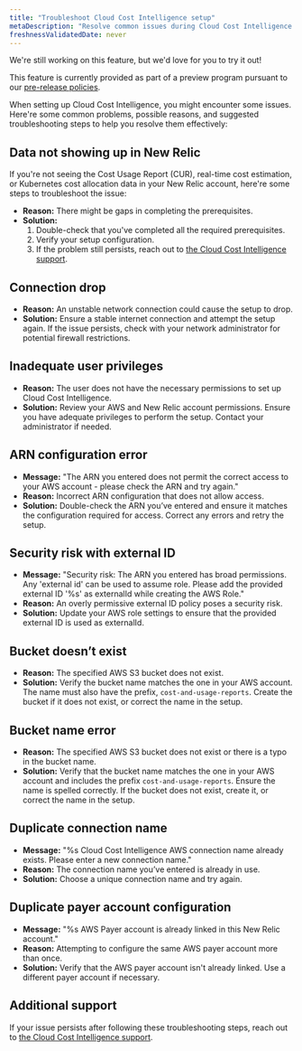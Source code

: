 ```yaml
---
title: "Troubleshoot Cloud Cost Intelligence setup"
metaDescription: "Resolve common issues during Cloud Cost Intelligence setup. Find troubleshooting steps for integration, data retrieval, and cost visibility challenges."
freshnessValidatedDate: never
---
```


<Callout title="preview">
  We're still working on this feature, but we'd love for you to try it out!

  This feature is currently provided as part of a preview program pursuant to our [pre-release policies](/docs/licenses/license-information/referenced-policies/new-relic-pre-release-policy).
</Callout>

When setting up Cloud Cost Intelligence, you might encounter some issues. Here're some common problems, possible reasons, and suggested troubleshooting steps to help you resolve them effectively:

## Data not showing up in New Relic
If you're not seeing the Cost Usage Report (CUR), real-time cost estimation, or Kubernetes cost allocation data in your New Relic account, here're some steps to troubleshoot the issue:
- **Reason:** There might be gaps in completing the prerequisites.
- **Solution:** 
  1. Double-check that you've completed all the required prerequisites.
  2. Verify your setup configuration.
  3. If the problem still persists, reach out to [the Cloud Cost Intelligence support](mailto:cci-support@newrelic.com).

## Connection drop

- **Reason:** An unstable network connection could cause the setup to drop.
- **Solution:** Ensure a stable internet connection and attempt the setup again. If the issue persists, check with your network administrator for potential firewall restrictions.

## Inadequate user privileges

- **Reason:** The user does not have the necessary permissions to set up Cloud Cost Intelligence.
- **Solution:** Review your AWS and New Relic account permissions. Ensure you have adequate privileges to perform the setup. Contact your administrator if needed.

## ARN configuration error

- **Message:** "The ARN you entered does not permit the correct access to your AWS account - please check the ARN and try again."
- **Reason:** Incorrect ARN configuration that does not allow access.
- **Solution:** Double-check the ARN you’ve entered and ensure it matches the configuration required for access. Correct any errors and retry the setup.

## Security risk with external ID

- **Message:** "Security risk: The ARN you entered has broad permissions. Any 'external id' can be used to assume role. Please add the provided external ID '%s' as externalId while creating the AWS Role."
- **Reason:** An overly permissive external ID policy poses a security risk.
- **Solution:** Update your AWS role settings to ensure that the provided external ID is used as externalId.

## Bucket doesn’t exist

- **Reason:** The specified AWS S3 bucket does not exist.
- **Solution:** Verify the bucket name matches the one in your AWS account. The name must also have the prefix, `cost-and-usage-reports`. Create the bucket if it does not exist, or correct the name in the setup.

## Bucket name error

- **Reason:** The specified AWS S3 bucket does not exist or there is a typo in the bucket name.
- **Solution:** Verify that the bucket name matches the one in your AWS account and includes the prefix `cost-and-usage-reports`. Ensure the name is spelled correctly. If the bucket does not exist, create it, or correct the name in the setup.

## Duplicate connection name

- **Message:** "%s Cloud Cost Intelligence AWS connection name already exists. Please enter a new connection name."
- **Reason:** The connection name you’ve entered is already in use.
- **Solution:** Choose a unique connection name and try again.

## Duplicate payer account configuration

- **Message:** "%s AWS Payer account is already linked in this New Relic account."
- **Reason:** Attempting to configure the same AWS payer account more than once.
- **Solution:** Verify that the AWS payer account isn't already linked. Use a different payer account if necessary.

## Additional support
If your issue persists after following these troubleshooting steps, reach out to [the Cloud Cost Intelligence support](mailto:cci-support@newrelic.com).